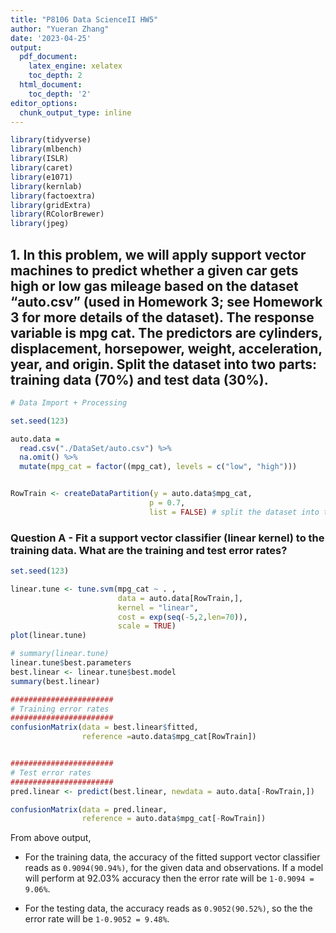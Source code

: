 ```yaml
---
title: "P8106 Data ScienceII HW5"
author: "Yueran Zhang"
date: '2023-04-25'
output:
  pdf_document:
    latex_engine: xelatex
    toc_depth: 2
  html_document:
    toc_depth: '2'
editor_options: 
  chunk_output_type: inline
---
```


```r
library(tidyverse)
library(mlbench)
library(ISLR)
library(caret)
library(e1071)
library(kernlab)
library(factoextra)
library(gridExtra)
library(RColorBrewer) 
library(jpeg)
```


## 1. In this problem, we will apply support vector machines to predict whether a given car gets high or low gas mileage based on the dataset “auto.csv” (used in Homework 3; see Homework 3 for more details of the dataset). The response variable is mpg cat. The predictors are cylinders, displacement, horsepower, weight, acceleration, year, and origin. Split the dataset into two parts: training data (70%) and test data (30%).


```r

# Data Import + Processing

set.seed(123)

auto.data = 
  read.csv("./DataSet/auto.csv") %>% 
  na.omit() %>% 
  mutate(mpg_cat = factor((mpg_cat), levels = c("low", "high")))


RowTrain <- createDataPartition(y = auto.data$mpg_cat,
                               p = 0.7,
                               list = FALSE) # split the dataset into two parts: training data (70%) and test data (30%)


```

### Question A - Fit a support vector classifier (linear kernel) to the training data. What are the training and test error rates?

```r

set.seed(123)

linear.tune <- tune.svm(mpg_cat ~ . , 
                        data = auto.data[RowTrain,], 
                        kernel = "linear", 
                        cost = exp(seq(-5,2,len=70)),
                        scale = TRUE)
plot(linear.tune)

# summary(linear.tune)
linear.tune$best.parameters
best.linear <- linear.tune$best.model
summary(best.linear)

#######################
# Training error rates
#######################
confusionMatrix(data = best.linear$fitted,
                reference =auto.data$mpg_cat[RowTrain])


#######################
# Test error rates
#######################
pred.linear <- predict(best.linear, newdata = auto.data[-RowTrain,])

confusionMatrix(data = pred.linear,
                reference = auto.data$mpg_cat[-RowTrain])

```
From above output, 

* For the training data, the accuracy of the fitted support vector classifier reads as `0.9094(90.94%)`, for the given data and observations. If a model will perform at 92.03% accuracy then the error rate will be `1-0.9094 = 9.06%`.

* For the testing data, the accuracy reads as `0.9052(90.52%)`, so the the error rate will be `1-0.9052 = 9.48%`.
